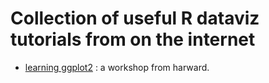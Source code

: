 
# Collection of useful R dataviz tutorials from on the internet

+ [learning ggplot2](http://tutorials.iq.harvard.edu/R/Rgraphics/Rgraphics.html) : a workshop from harward.
